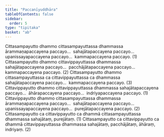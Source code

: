 ```yaml
---
title: "Paccanīyuddhāra"
tableOfContents: false
sidebar:
  order: 5
type: "tipitaka"
basket: "ab"
---
```



<DynamicBreadcrumb />

<Division number="180">

<Paragraph number="2752">
Cittasampayutto dhammo cittasampayuttassa dhammassa ārammaṇapaccayena paccayo…  sahajātapaccayena paccayo…  upanissayapaccayena paccayo…  kammapaccayena paccayo. (1)
</Paragraph>

<Paragraph number="2753">
Cittasampayutto dhammo cittavippayuttassa dhammassa sahajātapaccayena paccayo…  pacchājātapaccayena paccayo…  kammapaccayena paccayo. (2)
</Paragraph>

<Paragraph number="2754">
Cittasampayutto dhammo cittasampayuttassa ca cittavippayuttassa ca dhammassa sahajātapaccayena paccayo…  kammapaccayena paccayo. (3)
</Paragraph>

</Division>
<Division number="181">

<Paragraph number="2755">
Cittavippayutto dhammo cittavippayuttassa dhammassa sahajātapaccayena paccayo…  āhārapaccayena paccayo…  indriyapaccayena paccayo. (1)
</Paragraph>

<Paragraph number="2756">
Cittavippayutto dhammo cittasampayuttassa dhammassa ārammaṇapaccayena paccayo…  sahajātapaccayena paccayo…  upanissayapaccayena paccayo…  purejātapaccayena paccayo. (2)
</Paragraph>

<Paragraph number="2757">
Cittasampayutto ca cittavippayutto ca dhammā cittasampayuttassa dhammassa sahajātaṃ, purejātaṃ. (1)
</Paragraph>

<Paragraph number="2758">
Cittasampayutto ca cittavippayutto ca dhammā cittavippayuttassa dhammassa sahajātaṃ, pacchājātaṃ, āhāraṃ, indriyaṃ. (2)
</Paragraph>
</Division>